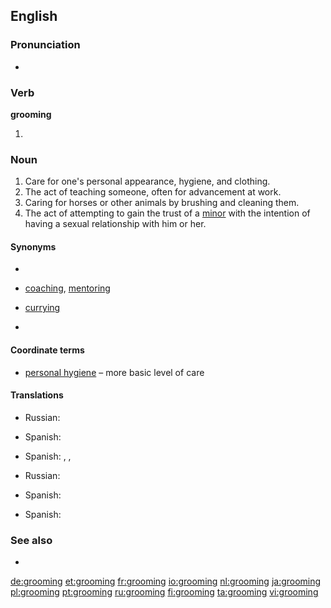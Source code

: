 ==English==
{{slim-wikipedia|Groom (disambiguation)#Grooming|Grooming}}
===Pronunciation===
* {{rhymes|uːmɪŋ|lang=en}}

===Verb===
'''grooming'''

# {{present participle of|groom|lang=en}}

===Noun===
{{en-noun|-|s}}

# Care for one's personal appearance, hygiene, and clothing.
# The act of teaching someone, often for advancement at work.
# Caring for horses or other animals by brushing and cleaning them.
# The act of attempting to gain the trust of a [[minor]] with the intention of having a sexual relationship with him or her.

====Synonyms====
* {{sense|care for one's appearance}}
* {{sense|act of teaching}} [[coaching]], [[mentoring]]
* {{sense|caring for horses}} [[curry]]ing
* {{sense|attempting to gain the trust of a minor}}

====Coordinate terms====
* {{sense|care for one's appearance}} [[personal hygiene]] – more basic level of care

====Translations====
{{trans-top|care for one's appearance}}
* Russian: {{t+|ru|уход|m|tr=uxód|sc=Cyrl}}
{{trans-mid}}
* Spanish: {{t+|es|arreglo|m}}
{{trans-bottom}}

{{trans-top|act of teaching}}
* Spanish: {{t|es|adiestramiento|m}}, {{t+|es|entrenamiento|m}}, {{t|es|capacitación|f}}
{{trans-mid}}
{{trans-bottom}}

{{trans-top|caring for horses}}
* Russian: {{t+|ru|уход|m|tr=uxód|sc=Cyrl}}
{{trans-mid}}
* Spanish: {{t+|es|acicaladura|f}}
{{trans-bottom}}

{{trans-top|attempting to gain the trust of a minor}}
* Spanish: {{qualifier|Mexico}} {{t|es|sonsaque|m}}
{{trans-mid}}
{{trans-bottom}}

===See also===
* {{pedia|Child grooming}}

[[de:grooming]]
[[et:grooming]]
[[fr:grooming]]
[[io:grooming]]
[[nl:grooming]]
[[ja:grooming]]
[[pl:grooming]]
[[pt:grooming]]
[[ru:grooming]]
[[fi:grooming]]
[[ta:grooming]]
[[vi:grooming]]